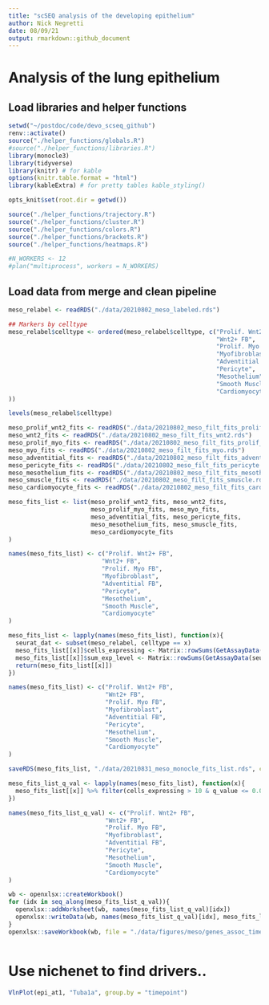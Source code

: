 ```yaml
---
title: "scSEQ analysis of the developing epithelium"
author: Nick Negretti
date: 08/09/21
output: rmarkdown::github_document
---
```


# Analysis of the lung epithelium

## Load libraries and helper functions
```r
setwd("~/postdoc/code/devo_scseq_github")
renv::activate()
source("./helper_functions/globals.R")
#source("./helper_functions/libraries.R")
library(monocle3)
library(tidyverse)
library(knitr) # for kable
options(knitr.table.format = "html")
library(kableExtra) # for pretty tables kable_styling()

opts_knit$set(root.dir = getwd())

source("./helper_functions/trajectory.R")
source("./helper_functions/cluster.R")
source("./helper_functions/colors.R")
source("./helper_functions/brackets.R")
source("./helper_functions/heatmaps.R")

#N_WORKERS <- 12
#plan("multiprocess", workers = N_WORKERS)

```
## Load data from merge and clean pipeline
```r
meso_relabel <- readRDS("./data/20210802_meso_labeled.rds")

## Markers by celltype
meso_relabel$celltype <- ordered(meso_relabel$celltype, c("Prolif. Wnt2+ FB",
                                                          "Wnt2+ FB",
                                                          "Prolif. Myo FB",
                                                          "Myofibroblast",
                                                          "Adventitial FB",
                                                          "Pericyte",
                                                          "Mesothelium",
                                                          "Smooth Muscle",
                                                          "Cardiomyocyte"
))

```

```r
levels(meso_relabel$celltype)
```

```r
meso_prolif_wnt2_fits <- readRDS("./data/20210802_meso_filt_fits_prolif_wnt2.rds")
meso_wnt2_fits <- readRDS("./data/20210802_meso_filt_fits_wnt2.rds")
meso_prolif_myo_fits <- readRDS("./data/20210802_meso_filt_fits_prolif_myo.rds")
meso_myo_fits <- readRDS("./data/20210802_meso_filt_fits_myo.rds")
meso_adventitial_fits <- readRDS("./data/20210802_meso_filt_fits_adventitial.rds")
meso_pericyte_fits <- readRDS("./data/20210802_meso_filt_fits_pericyte.rds")
meso_mesothelium_fits <- readRDS("./data/20210802_meso_filt_fits_mesothelium.rds")
meso_smuscle_fits <- readRDS("./data/20210802_meso_filt_fits_smuscle.rds")
meso_cardiomyocyte_fits <- readRDS("./data/20210802_meso_filt_fits_cardiomyocyte.rds")

meso_fits_list <- list(meso_prolif_wnt2_fits, meso_wnt2_fits,
                       meso_prolif_myo_fits, meso_myo_fits,
                       meso_adventitial_fits, meso_pericyte_fits,
                       meso_mesothelium_fits, meso_smuscle_fits,
                       meso_cardiomyocyte_fits
)

names(meso_fits_list) <- c("Prolif. Wnt2+ FB",
                          "Wnt2+ FB",
                          "Prolif. Myo FB",
                          "Myofibroblast",
                          "Adventitial FB",
                          "Pericyte",
                          "Mesothelium",
                          "Smooth Muscle",
                          "Cardiomyocyte"
)

```


```r

meso_fits_list <- lapply(names(meso_fits_list), function(x){
  seurat_dat <- subset(meso_relabel, celltype == x)
  meso_fits_list[[x]]$cells_expressing <- Matrix::rowSums(GetAssayData(seurat_dat, assay = "RNA", slot='data') > 0)[meso_fits_list[[x]]$gene_id]
  meso_fits_list[[x]]$sum_exp_level <- Matrix::rowSums(GetAssayData(seurat_dat, assay = "RNA", slot='data'))[meso_fits_list[[x]]$gene_id]
  return(meso_fits_list[[x]])
})

names(meso_fits_list) <- c("Prolif. Wnt2+ FB",
                           "Wnt2+ FB",
                           "Prolif. Myo FB",
                           "Myofibroblast",
                           "Adventitial FB",
                           "Pericyte",
                           "Mesothelium",
                           "Smooth Muscle",
                           "Cardiomyocyte"
)

saveRDS(meso_fits_list, "./data/20210831_meso_monocle_fits_list.rds", compress = "bzip2")
```

```r


meso_fits_list_q_val <- lapply(names(meso_fits_list), function(x){
  meso_fits_list[[x]] %>% filter(cells_expressing > 10 & q_value <= 0.05)
})

names(meso_fits_list_q_val) <- c("Prolif. Wnt2+ FB",
                           "Wnt2+ FB",
                           "Prolif. Myo FB",
                           "Myofibroblast",
                           "Adventitial FB",
                           "Pericyte",
                           "Mesothelium",
                           "Smooth Muscle",
                           "Cardiomyocyte"
)

wb <- openxlsx::createWorkbook()
for (idx in seq_along(meso_fits_list_q_val)){
  openxlsx::addWorksheet(wb, names(meso_fits_list_q_val)[idx])
  openxlsx::writeData(wb, names(meso_fits_list_q_val)[idx], meso_fits_list_q_val[[idx]], rowNames = TRUE)
}
openxlsx::saveWorkbook(wb, file = "./data/figures/meso/genes_assoc_time_epi.xlsx", overwrite = TRUE)



```
# Use nichenet to find drivers..


```r
VlnPlot(epi_at1, "Tuba1a", group.by = "timepoint")
```
